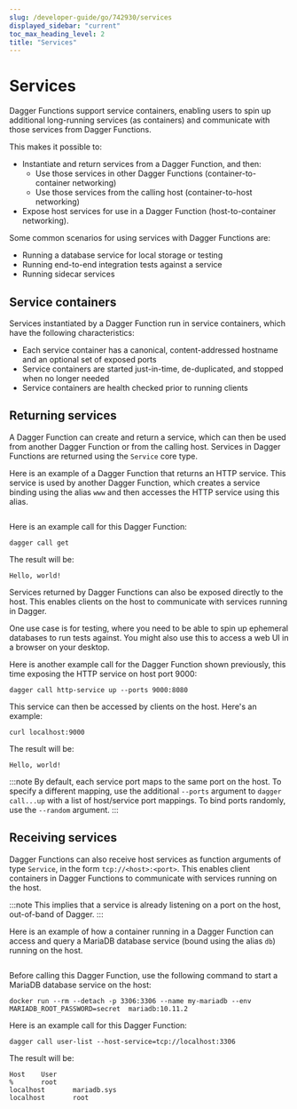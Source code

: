 ```yaml
---
slug: /developer-guide/go/742930/services
displayed_sidebar: "current"
toc_max_heading_level: 2
title: "Services"
---
```


# Services

Dagger Functions support service containers, enabling users to spin up additional long-running services (as containers) and communicate with those services from Dagger Functions.

This makes it possible to:
- Instantiate and return services from a Dagger Function, and then:
  - Use those services in other Dagger Functions (container-to-container networking)
  - Use those services from the calling host (container-to-host networking)
- Expose host services for use in a Dagger Function (host-to-container networking).

Some common scenarios for using services with Dagger Functions are:

- Running a database service for local storage or testing
- Running end-to-end integration tests against a service
- Running sidecar services

## Service containers

Services instantiated by a Dagger Function run in service containers, which have the following characteristics:

- Each service container has a canonical, content-addressed hostname and an optional set of exposed ports
- Service containers are started just-in-time, de-duplicated, and stopped when no longer needed
- Service containers are health checked prior to running clients

## Returning services

A Dagger Function can create and return a service, which can then be used from another Dagger Function or from the calling host. Services in Dagger Functions are returned using the `Service` core type.

Here is an example of a Dagger Function that returns an HTTP service. This service is used by another Dagger Function, which creates a service binding using the alias `www` and then accesses the HTTP service using this alias.

```go file=./snippets/services/bind-services/main.go
```

Here is an example call for this Dagger Function:

```shell
dagger call get
```

The result will be:

```shell
Hello, world!
```

Services returned by Dagger Functions can also be exposed directly to the host. This enables clients on the host to communicate with services running in Dagger.

One use case is for testing, where you need to be able to spin up ephemeral databases to run tests against. You might also use this to access a web UI in a browser on your desktop.

Here is another example call for the Dagger Function shown previously, this time exposing the HTTP service on host port 9000:

```shell
dagger call http-service up --ports 9000:8080
```

This service can then be accessed by clients on the host. Here's an example:

```shell
curl localhost:9000
```

The result will be:

```shell
Hello, world!
```

:::note
By default, each service port maps to the same port on the host. To specify a different mapping, use the additional `--ports` argument to `dagger call...up` with a list of host/service port mappings. To bind ports randomly, use the `--random` argument.
:::

## Receiving services

Dagger Functions can also receive host services as function arguments of type `Service`, in the form `tcp://<host>:<port>`. This enables client containers in Dagger Functions to communicate with services running on the host.

:::note
This implies that a service is already listening on a port on the host, out-of-band of Dagger.
:::

Here is an example of how a container running in a Dagger Function can access and query a MariaDB database service (bound using the alias `db`) running on the host.

```go file=./snippets/services/expose-host-services-to-dagger/main.go
```

Before calling this Dagger Function, use the following command to start a MariaDB database service on the host:

```shell
docker run --rm --detach -p 3306:3306 --name my-mariadb --env MARIADB_ROOT_PASSWORD=secret  mariadb:10.11.2
```

Here is an example call for this Dagger Function:

```shell
dagger call user-list --host-service=tcp://localhost:3306
```

The result will be:

```shell
Host    User
%       root
localhost       mariadb.sys
localhost       root
```
